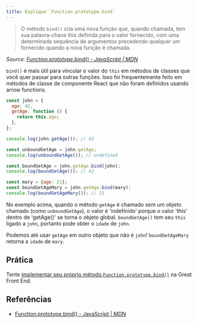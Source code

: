 ```yaml
---
title: Explique `Function.prototype.bind`
---
```


> O método `bind()` cria uma nova função que, quando chamada, tem sua palavra-chave this definida para o valor fornecido, com uma determinada sequência de argumentos precedendo qualquer um fornecido quando a nova função é chamada.

_Source: [Function.prototype.bind() - JavaScript | MDN](https://developer.mozilla.org/en/docs/Web/JavaScript/Reference/Global_objects/Function/bind)_

`bind()` é mais útil para vincular o valor do `this` em métodos de classes que você quer passar para outras funções. Isso foi frequentemente feito em métodos de classe de componente React que não foram definidos usando arrow functions.

```js
const john = {
  age: 42,
  getAge: function () {
    return this.age;
  },
};

console.log(john.getAge()); // 42

const unboundGetAge = john.getAge;
console.log(unboundGetAge()); // undefined

const boundGetAge = john.getAge.bind(john);
console.log(boundGetAge()); // 42

const mary = {age: 21};
const boundGetAgeMary = john.getAge.bind(mary);
console.log(boundGetAgeMary()); // 21
```

No exemplo acima, quando o método `getAge` é chamado sem um objeto chamado (como `unboundGetAge`), o valor é 'indefinido' porque o valor 'this' dentro de 'getAge()' se torna o objeto global. `boundGetAge()` tem seu `this` ligado a `john`, portanto pode obter o `idade` de `john`.

Podemos até usar `getAge` em outro objeto que não é `john`! `boundGetAgeMary` retorna a `idade` de `mary`.

## Prática

Tente [implementar seu próprio método `Function.prototype.bind()`](/questions/javascript/function-bind) na Great Front End.

## Referências

-   [Function.prototype.bind() - JavaScript | MDN](https://developer.mozilla.org/en/docs/Web/JavaScript/Reference/Global_objects/Function/bind)
